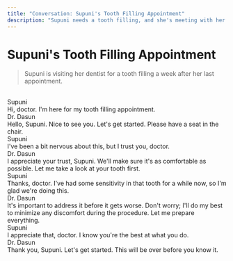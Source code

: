 ```yaml
---
title: "Conversation: Supuni's Tooth Filling Appointment"
description: "Supuni needs a tooth filling, and she's meeting with her dentist a week after their last appointment."
---
```


# Supuni's Tooth Filling Appointment

> Supuni is visiting her dentist for a tooth filling a week after her last appointment.

<br/>

<div className="chat chat-start">
  <div className="chat-header">
    Supuni
  </div>
  <div className="chat-bubble text-xl bg-[#171717] text-white">Hi, doctor. I'm here for my tooth filling appointment.</div>
</div>
<div className="chat chat-end">
  <div className="chat-header">
    Dr. Dasun
  </div>
  <div className="chat-bubble text-xl bg-accent text-white">Hello, Supuni. Nice to see you. Let's get started. Please have a seat in the chair.</div>
</div>
<div className="chat chat-start">
  <div className="chat-header">
    Supuni
  </div>
  <div className="chat-bubble text-xl bg-[#171717] text-white">I've been a bit nervous about this, but I trust you, doctor.</div>
</div>
<div className="chat chat-end">
  <div className="chat-header">
    Dr. Dasun
  </div>
  <div className="chat-bubble text-xl bg-accent text-white">I appreciate your trust, Supuni. We'll make sure it's as comfortable as possible. Let me take a look at your tooth first.</div>
</div>
<div className="chat chat-start">
  <div className="chat-header">
    Supuni
  </div>
  <div className="chat-bubble text-xl bg-[#171717] text-white">Thanks, doctor. I've had some sensitivity in that tooth for a while now, so I'm glad we're doing this.</div>
</div>
<div className="chat chat-end">
  <div className="chat-header">
    Dr. Dasun
  </div>
  <div className="chat-bubble text-xl bg-accent text-white">It's important to address it before it gets worse. Don't worry; I'll do my best to minimize any discomfort during the procedure. Let me prepare everything.</div>
</div>
<div className="chat chat-start">
  <div className="chat-header">
    Supuni
  </div>
  <div className="chat-bubble text-xl bg-[#171717] text-white">I appreciate that, doctor. I know you're the best at what you do.</div>
</div>
<div className="chat chat-end">
  <div className="chat-header">
    Dr. Dasun
  </div>
  <div className="chat-bubble text-xl bg-accent text-white">Thank you, Supuni. Let's get started. This will be over before you know it.</div>
</div>